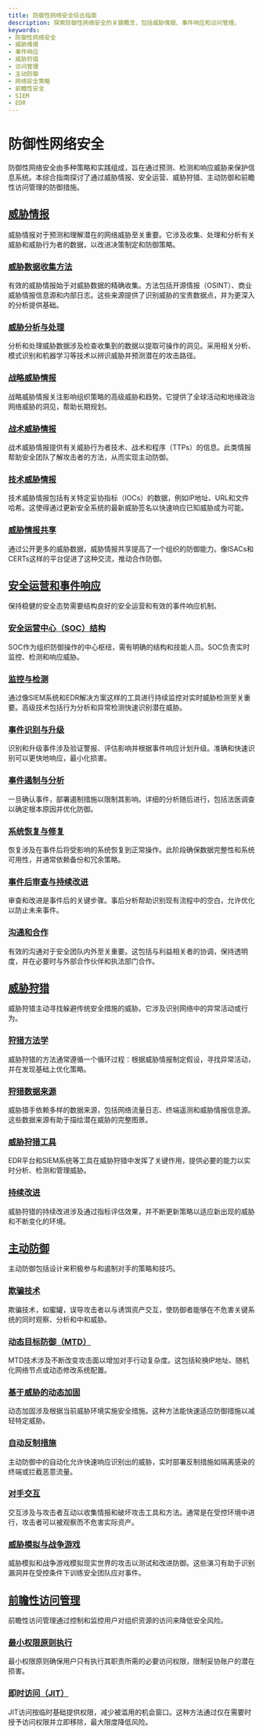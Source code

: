 ```yaml
---
title: 防御性网络安全综合指南
description: 探索防御性网络安全的关键概念，包括威胁情报、事件响应和访问管理。
keywords:
- 防御性网络安全
- 威胁情报
- 事件响应
- 威胁狩猎
- 访问管理
- 主动防御
- 网络安全策略
- 前瞻性安全
- SIEM
- EDR
---
```


# 防御性网络安全

防御性网络安全由多种策略和实践组成，旨在通过预测、检测和响应威胁来保护信息系统。本综合指南探讨了通过威胁情报、安全运营、威胁狩猎、主动防御和前瞻性访问管理的防御措施。

## [威胁情报](/defensive/threat_intelligence)

威胁情报对于预测和理解潜在的网络威胁至关重要。它涉及收集、处理和分析有关威胁和威胁行为者的数据，以改进决策制定和防御策略。

### [威胁数据收集方法](/defensive/threat_intelligence/threat_data_collection_methods/)

有效的威胁情报始于对威胁数据的精确收集。方法包括开源情报（OSINT）、商业威胁情报信息源和内部日志。这些来源提供了识别威胁的宝贵数据点，并为更深入的分析提供基础。

### [威胁分析与处理](/defensive/threat_intelligence/threat_analysis_and_processing/)

分析和处理威胁数据涉及检查收集到的数据以提取可操作的洞见。采用相关分析、模式识别和机器学习等技术以辨识威胁并预测潜在的攻击路径。

### [战略威胁情报](/defensive/threat_intelligence/strategic_threat_intelligence/)

战略威胁情报关注影响组织策略的高级威胁和趋势。它提供了全球活动和地缘政治网络威胁的洞见，帮助长期规划。

### [战术威胁情报](/defensive/threat_intelligence/tactical_threat_intelligence/)

战术威胁情报提供有关威胁行为者技术、战术和程序（TTPs）的信息。此类情报帮助安全团队了解攻击者的方法，从而实现主动防御。

### [技术威胁情报](/defensive/threat_intelligence/technical_threat_intelligence/)

技术威胁情报包括有关特定妥协指标（IOCs）的数据，例如IP地址、URL和文件哈希。这使得通过更新安全系统的最新威胁签名以快速响应已知威胁成为可能。

### [威胁情报共享](/defensive/threat_intelligence/threat_intelligence_sharing/)

通过公开更多的威胁数据，威胁情报共享提高了一个组织的防御能力。像ISACs和CERTs这样的平台促进了这种交流，推动合作防御。

## [安全运营和事件响应](/defensive/security_operations_and_incident_response)

保持稳健的安全态势需要结构良好的安全运营和有效的事件响应机制。

### [安全运营中心（SOC）结构](/defensive/security_operations_and_incident_response/security_operations_center_soc_structure/)

SOC作为组织防御操作的中心枢纽，需有明确的结构和技能人员。SOC负责实时监控、检测和响应威胁。

### [监控与检测](/defensive/security_operations_and_incident_response/monitoring_and_detection/)

通过像SIEM系统和EDR解决方案这样的工具进行持续监控对实时威胁检测至关重要。高级技术包括行为分析和异常检测快速识别潜在威胁。

### [事件识别与升级](/defensive/security_operations_and_incident_response/incident_identification_and_escalation/)

识别和升级事件涉及验证警报、评估影响并根据事件响应计划升级。准确和快速识别可以更快地响应，最小化损害。

### [事件遏制与分析](/defensive/security_operations_and_incident_response/incident_containment_and_analysis/)

一旦确认事件，部署遏制措施以限制其影响。详细的分析随后进行，包括法医调查以确定根本原因并优化防御。

### [系统恢复与修复](/defensive/security_operations_and_incident_response/system_recovery_and_restoration/)

恢复涉及在事件后将受影响的系统恢复到正常操作。此阶段确保数据完整性和系统可用性，并通常依赖备份和冗余策略。

### [事件后审查与持续改进](/defensive/security_operations_and_incident_response/post-incident_review_and_continuous_improvement/)

审查和改进是事件后的关键步骤。事后分析帮助识别现有流程中的空白，允许优化以防止未来事件。

### [沟通和合作](/defensive/security_operations_and_incident_response/communication_and_collaboration/)

有效的沟通对于安全团队内外至关重要。这包括与利益相关者的协调，保持透明度，并在必要时与外部合作伙伴和执法部门合作。

## [威胁狩猎](/defensive/threat_hunting)

威胁狩猎主动寻找躲避传统安全措施的威胁。它涉及识别网络中的异常活动或行为。

### [狩猎方法学](/defensive/threat_hunting/hunting_methodologies/)

威胁狩猎的方法通常遵循一个循环过程：根据威胁情报制定假设，寻找异常活动，并在发现基础上优化策略。

### [狩猎数据来源](/defensive/threat_hunting/data_sources_for_hunting/)

威胁猎手依赖多样的数据来源，包括网络流量日志、终端遥测和威胁情报信息源。这些数据来源有助于描绘潜在威胁的完整图景。

### [威胁狩猎工具](/defensive/threat_hunting/threat_hunting_tools/)

EDR平台和SIEM系统等工具在威胁狩猎中发挥了关键作用，提供必要的能力以实时分析、检测和管理威胁。

### [持续改进](/defensive/threat_hunting/continuous_improvement/)

威胁狩猎的持续改进涉及通过指标评估效果，并不断更新策略以适应新出现的威胁和不断变化的环境。

## [主动防御](/defensive/active_defense)

主动防御包括设计来积极参与和遏制对手的策略和技巧。

### [欺骗技术](/defensive/active_defense/deception_technologies/)

欺骗技术，如蜜罐，误导攻击者以与诱饵资产交互，使防御者能够在不危害关键系统的同时观察、分析和中和威胁。

### [动态目标防御（MTD）](/defensive/active_defense/moving_target_defense_mtd/)

MTD技术涉及不断改变攻击面以增加对手行动复杂度。这包括轮换IP地址、随机化网络节点或动态修改系统配置。

### [基于威胁的动态加固](/defensive/active_defense/dynamic_threat-based_hardening/)

动态加固涉及根据当前威胁环境实施安全措施。这种方法能快速适应防御措施以减轻特定威胁。

### [自动反制措施](/defensive/active_defense/automated_countermeasures/)

主动防御中的自动化允许快速响应识别出的威胁，实时部署反制措施如隔离感染的终端或拦截恶意流量。

### [对手交互](/defensive/active_defense/adversary_engagement/)

交互涉及与攻击者互动以收集情报和破坏攻击工具和方法。通常是在受控环境中进行，攻击者可以被观察而不危害实际资产。

### [威胁模拟与战争游戏](/defensive/active_defense/threat_emulation_and_wargaming/)

威胁模拟和战争游戏模拟现实世界的攻击以测试和改进防御。这些演习有助于识别漏洞并在受控条件下训练安全团队应对事件。

## [前瞻性访问管理](/defensive/proactive_access_management)

前瞻性访问管理通过控制和监控用户对组织资源的访问来降低安全风险。

### [最小权限原则执行](/defensive/proactive_access_management/least_privilege_enforcement/)

最小权限原则确保用户只有执行其职责所需的必要访问权限，限制妥协账户的潜在损害。

### [即时访问（JIT）](/defensive/proactive_access_management/just-in-time_jit_access/)

JIT访问按临时基础提供权限，减少被滥用的机会窗口。这种方法通过仅在需要时授予访问权限并立即移除，最大限度降低风险。